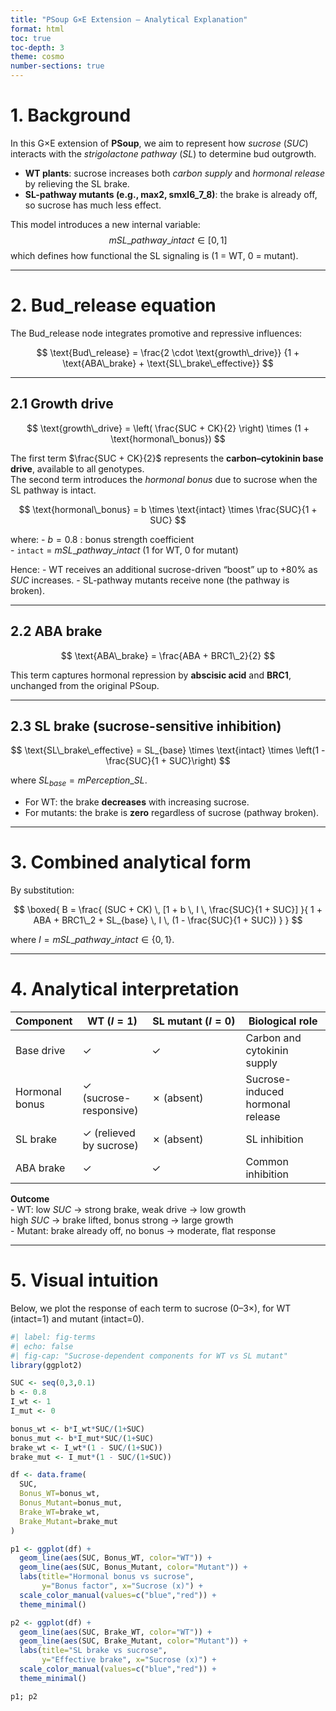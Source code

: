 ```yaml
---
title: "PSoup G×E Extension — Analytical Explanation"
format: html
toc: true
toc-depth: 3
theme: cosmo
number-sections: true
---
```


# 1. Background

In this G×E extension of **PSoup**, we aim to represent how *sucrose* ($SUC$) interacts with the *strigolactone pathway* ($SL$) to determine bud outgrowth.

- **WT plants**: sucrose increases both *carbon supply* and *hormonal release* by relieving the SL brake.  
- **SL-pathway mutants (e.g., max2, smxl6_7_8)**: the brake is already off, so sucrose has much less effect.

This model introduces a new internal variable:  
$$
mSL\_pathway\_intact \in [0,1]
$$
which defines how functional the SL signaling is (1 = WT, 0 = mutant).

---

# 2. Bud_release equation

The Bud_release node integrates promotive and repressive influences:

$$
\text{Bud\_release} =
\frac{2 \cdot \text{growth\_drive}}
     {1 + \text{ABA\_brake} + \text{SL\_brake\_effective}}
$$

---

## 2.1 Growth drive

$$
\text{growth\_drive} =
\left( \frac{SUC + CK}{2} \right) \times (1 + \text{hormonal\_bonus})
$$

The first term $\frac{SUC + CK}{2}$ represents the **carbon–cytokinin base drive**, available to all genotypes.  
The second term introduces the *hormonal bonus* due to sucrose when the SL pathway is intact.

$$
\text{hormonal\_bonus} = b \times \text{intact} \times \frac{SUC}{1 + SUC}
$$

where:
- $b = 0.8$ : bonus strength coefficient  
- `intact` = $mSL\_pathway\_intact$ (1 for WT, 0 for mutant)

Hence:
- WT receives an additional sucrose-driven “boost” up to +80% as $SUC$ increases.
- SL-pathway mutants receive none (the pathway is broken).

---

## 2.2 ABA brake

$$
\text{ABA\_brake} = \frac{ABA + BRC1\_2}{2}
$$

This term captures hormonal repression by **abscisic acid** and **BRC1**, unchanged from the original PSoup.

---

## 2.3 SL brake (sucrose-sensitive inhibition)

$$
\text{SL\_brake\_effective} =
SL_{base} \times \text{intact} \times
\left(1 - \frac{SUC}{1 + SUC}\right)
$$

where $SL_{base} = mPerception\_SL$.

- For WT: the brake **decreases** with increasing sucrose.  
- For mutants: the brake is **zero** regardless of sucrose (pathway broken).

---

# 3. Combined analytical form

By substitution:

$$
\boxed{
B =
\frac{
  (SUC + CK) \, [1 + b \, I \, \frac{SUC}{1 + SUC}]
}{
  1 + ABA + BRC1\_2 + SL_{base} \, I \, (1 - \frac{SUC}{1 + SUC})
}
}
$$

where $I = mSL\_pathway\_intact \in \{0, 1\}$.

---

# 4. Analytical interpretation

| Component | WT ($I=1$) | SL mutant ($I=0$) | Biological role |
|------------|-------------|------------------|----------------|
| Base drive | ✓ | ✓ | Carbon and cytokinin supply |
| Hormonal bonus | ✓ (sucrose-responsive) | ✗ (absent) | Sucrose-induced hormonal release |
| SL brake | ✓ (relieved by sucrose) | ✗ (absent) | SL inhibition |
| ABA brake | ✓ | ✓ | Common inhibition |

**Outcome**  
- WT: low $SUC$ → strong brake, weak drive → low growth  
  high $SUC$ → brake lifted, bonus strong → large growth  
- Mutant: brake already off, no bonus → moderate, flat response  

---

# 5. Visual intuition

Below, we plot the response of each term to sucrose (0–3×), for WT (intact=1) and mutant (intact=0).

```r
#| label: fig-terms
#| echo: false
#| fig-cap: "Sucrose-dependent components for WT vs SL mutant"
library(ggplot2)

SUC <- seq(0,3,0.1)
b <- 0.8
I_wt <- 1
I_mut <- 0

bonus_wt <- b*I_wt*SUC/(1+SUC)
bonus_mut <- b*I_mut*SUC/(1+SUC)
brake_wt <- I_wt*(1 - SUC/(1+SUC))
brake_mut <- I_mut*(1 - SUC/(1+SUC))

df <- data.frame(
  SUC,
  Bonus_WT=bonus_wt,
  Bonus_Mutant=bonus_mut,
  Brake_WT=brake_wt,
  Brake_Mutant=brake_mut
)

p1 <- ggplot(df) +
  geom_line(aes(SUC, Bonus_WT, color="WT")) +
  geom_line(aes(SUC, Bonus_Mutant, color="Mutant")) +
  labs(title="Hormonal bonus vs sucrose",
       y="Bonus factor", x="Sucrose (x)") +
  scale_color_manual(values=c("blue","red")) +
  theme_minimal()

p2 <- ggplot(df) +
  geom_line(aes(SUC, Brake_WT, color="WT")) +
  geom_line(aes(SUC, Brake_Mutant, color="Mutant")) +
  labs(title="SL brake vs sucrose",
       y="Effective brake", x="Sucrose (x)") +
  scale_color_manual(values=c("blue","red")) +
  theme_minimal()

p1; p2
```
